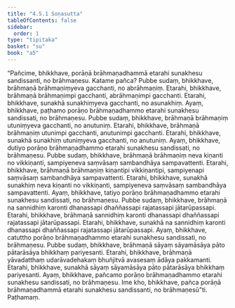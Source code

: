 ```yaml
---
title: "4.5.1 Soṇasutta"
tableOfContents: false
sidebar:
  order: 1
type: "tipitaka"
basket: "su"
book: "a5"
---
```



<DynamicBreadcrumb />

<Division number="191" book="a5">

<Paragraph number="1098" book="a5">
“Pañcime, bhikkhave, porāṇā brāhmaṇadhammā etarahi sunakhesu sandissanti, no brāhmaṇesu. Katame pañca? Pubbe sudaṃ, bhikkhave, brāhmaṇā brāhmaṇiṃyeva gacchanti, no abrāhmaṇiṃ. Etarahi, bhikkhave, brāhmaṇā brāhmaṇimpi gacchanti, abrāhmaṇimpi gacchanti. Etarahi, bhikkhave, sunakhā sunakhiṃyeva gacchanti, no asunakhiṃ. Ayaṃ, bhikkhave, paṭhamo porāṇo brāhmaṇadhammo etarahi sunakhesu sandissati, no brāhmaṇesu.
</Paragraph>

<Paragraph number="1099" book="a5">
Pubbe sudaṃ, bhikkhave, brāhmaṇā brāhmaṇiṃ utuniṃyeva gacchanti, no anutuniṃ. Etarahi, bhikkhave, brāhmaṇā brāhmaṇiṃ utunimpi gacchanti, anutunimpi gacchanti. Etarahi, bhikkhave, sunakhā sunakhiṃ utuniṃyeva gacchanti, no anutuniṃ. Ayaṃ, bhikkhave, dutiyo porāṇo brāhmaṇadhammo etarahi sunakhesu sandissati, no brāhmaṇesu.
</Paragraph>

<Paragraph number="1100" book="a5">
Pubbe sudaṃ, bhikkhave, brāhmaṇā brāhmaṇiṃ neva kiṇanti no vikkiṇanti, sampiyeneva saṃvāsaṃ sambandhāya sampavattenti. Etarahi, bhikkhave, brāhmaṇā brāhmaṇiṃ kiṇantipi vikkiṇantipi, sampiyenapi saṃvāsaṃ sambandhāya sampavattenti. Etarahi, bhikkhave, sunakhā sunakhiṃ neva kiṇanti no vikkiṇanti, sampiyeneva saṃvāsaṃ sambandhāya sampavattenti. Ayaṃ, bhikkhave, tatiyo porāṇo brāhmaṇadhammo etarahi sunakhesu sandissati, no brāhmaṇesu.
</Paragraph>

<Paragraph number="1101" book="a5">
Pubbe sudaṃ, bhikkhave, brāhmaṇā na sannidhiṃ karonti dhanassapi dhaññassapi rajatassapi jātarūpassapi. Etarahi, bhikkhave, brāhmaṇā sannidhiṃ karonti dhanassapi dhaññassapi rajatassapi jātarūpassapi. Etarahi, bhikkhave, sunakhā na sannidhiṃ karonti dhanassapi dhaññassapi rajatassapi jātarūpassapi. Ayaṃ, bhikkhave, catuttho porāṇo brāhmaṇadhammo etarahi sunakhesu sandissati, no brāhmaṇesu.
</Paragraph>

<Paragraph number="1102" book="a5">
Pubbe sudaṃ, bhikkhave, brāhmaṇā sāyaṃ sāyamāsāya pāto pātarāsāya bhikkhaṃ pariyesanti. Etarahi, bhikkhave, brāhmaṇā yāvadatthaṃ udarāvadehakaṃ bhuñjitvā avasesaṃ ādāya pakkamanti. Etarahi, bhikkhave, sunakhā sāyaṃ sāyamāsāya pāto pātarāsāya bhikkhaṃ pariyesanti. Ayaṃ, bhikkhave, pañcamo porāṇo brāhmaṇadhammo etarahi sunakhesu sandissati, no brāhmaṇesu. Ime kho, bhikkhave, pañca porāṇā brāhmaṇadhammā etarahi sunakhesu sandissanti, no brāhmaṇesū”ti.

</Paragraph>
</Division>

<Paragraph number="1103" type="center" book="a5">
Paṭhamaṃ.
</Paragraph>